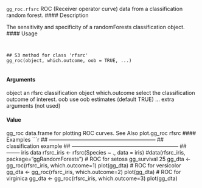 
``gg_roc.rfsrc`` ROC (Receiver operator curve) data from a classification random forest.
#### Description 

The sensitivity and specificity of a randomForests classification object.
#### Usage 
<pre><code>

## S3 method for class 'rfsrc'
gg_roc(object, which.outcome, oob = TRUE, ...)

</code></pre>
#### Arguments

object an rfsrc classification object
which.outcome select the classification outcome of interest.
oob use oob estimates (default TRUE)
... extra arguments
 (not used)

#### Value
gg_roc data.frame for plotting ROC curves.
See Also
plot.gg_roc rfsrc
#### Examples 
```r

## ------------------------------------------------------------
## classification example
## ------------------------------------------------------------
## -------- iris data
rfsrc_iris <- rfsrc(Species ~ ., data = iris)
#data(rfsrc_iris, package="ggRandomForests")
# ROC for setosa
gg_survival 25
gg_dta <- gg_roc(rfsrc_iris, which.outcome=1)
plot(gg_dta)
# ROC for versicolor
gg_dta <- gg_roc(rfsrc_iris, which.outcome=2)
plot(gg_dta)
# ROC for virginica
gg_dta <- gg_roc(rfsrc_iris, which.outcome=3)
plot(gg_dta)
